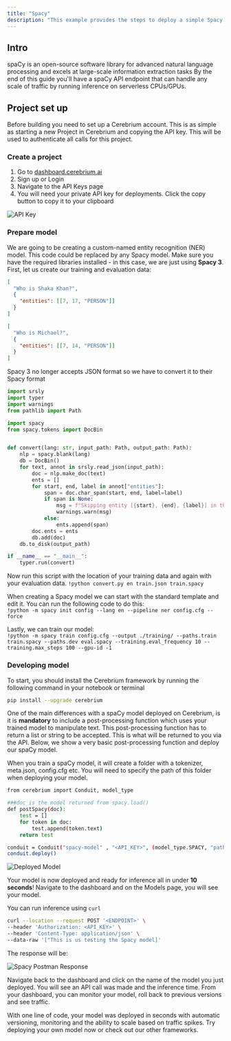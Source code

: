 ```yaml
---
title: "Spacy"
description: "This example provides the steps to deploy a simple Spacy model (from scratch!) using Cerebrium."
---
```


## Intro

spaCy is an open-source software library for advanced natural language processing and excels at large-scale information extraction tasks
By the end of this guide you'll have a spaCy API endpoint that can handle any scale of traffic by running inference on serverless CPUs/GPUs.

## Project set up

Before building you need to set up a Cerebrium account. This is as simple as
starting a new Project in Cerebrium and copying the API key. This will be used
to authenticate all calls for this project.

### Create a project

1. Go to [dashboard.cerebrium.ai](https://dashboard.cerebrium.ai)
2. Sign up or Login
3. Navigate to the API Keys page
4. You will need your private API key for deployments. Click the copy button to copy it to your clipboard

![API Key](/images/cortex/api_keys_private_key.png)

### Prepare model

We are going to be creating a custom-named entity recognition (NER) model.
This code could be replaced by any Spacy model. Make sure you have
the required libraries installed - in this case, we are just using **Spacy 3**.
First, let us create our training and evaluation data:

```json
[
  "Who is Shaka Khan?",
  {
    "entities": [[7, 17, "PERSON"]]
  }
]
```

```json
[
  "Who is Michael?",
  {
    "entities": [[7, 14, "PERSON"]]
  }
]
```

<Note>
  Spacy 3 no longer accepts JSON format so we have to convert it to their Spacy
  format
</Note>

```python
import srsly
import typer
import warnings
from pathlib import Path

import spacy
from spacy.tokens import DocBin


def convert(lang: str, input_path: Path, output_path: Path):
    nlp = spacy.blank(lang)
    db = DocBin()
    for text, annot in srsly.read_json(input_path):
        doc = nlp.make_doc(text)
        ents = []
        for start, end, label in annot["entities"]:
            span = doc.char_span(start, end, label=label)
            if span is None:
                msg = f"Skipping entity [{start}, {end}, {label}] in the following text because the character span '{doc.text[start:end]}' does not align with token boundaries:\n\n{repr(text)}\n"
                warnings.warn(msg)
            else:
                ents.append(span)
        doc.ents = ents
        db.add(doc)
    db.to_disk(output_path)

if __name__ == "__main__":
    typer.run(convert)
```

Now run this script with the location of your training data and again with your evaluation data.
`!python convert.py en train.json train.spacy`

When creating a Spacy model we can start with the standard template and edit it. You can run the following code to do this:  
`!python -m spacy init config --lang en --pipeline ner config.cfg --force`

Lastly, we can train our model:  
`!python -m spacy train config.cfg --output ./training/ --paths.train train.spacy --paths.dev eval.spacy --training.eval_frequency 10 --training.max_steps 100 --gpu-id -1`

### Developing model

To start, you should install the Cerebrium framework by running the following
command in your notebook or terminal

```bash
pip install --upgrade cerebrium
```

One of the main differences with a spaCy model deployed on Cerebrium, is it is **mandatory** to include a post-processing function which uses your trained model to manipulate text.
This post-processing function has to return a list or string to be accepted. This is what will be returned to you via the API. Below, we show a very basic post-processing function
and deploy our spaCy model.

When you train a spaCy model, it will create a folder with a tokenizer, meta.json, config.cfg etc. You will need to specify the path of this folder when deploying your model.

```bash
from cerebrium import Conduit, model_type

###doc is the model returned from spacy.load()
def postSpacy(doc):
    test = []
    for token in doc:
        test.append(token.text)
    return test

conduit = Conduit("spacy-model" , "<API_KEY>", (model_type.SPACY, "path/to/trained/model/", {"post": postSpacy}))
conduit.deploy()
```

![Deployed Model](/images/quickstarts/spacy-1.png)

Your model is now deployed and ready for inference all in under **10 seconds**!
Navigate to the dashboard and on the Models page, you will see your model.

You can run inference using `curl`

```bash
curl --location --request POST '<ENDPOINT>' \
--header 'Authorization: <API_KEY>' \
--header 'Content-Type: application/json' \
--data-raw '["This is us testing the Spacy model]'
```

The response will be:

![Spacy Postman Response](/images/quickstarts/spacy-2.png)

Navigate back to the dashboard and click on the name of the model you just
deployed. You will see an API call was made and the inference time. From your dashboard, you can monitor your model, roll back to previous versions and see traffic.

With one line of code, your model was deployed in seconds with automatic
versioning, monitoring and the ability to scale based on traffic spikes. Try
deploying your own model now or check out our other frameworks.
